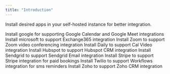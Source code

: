 ```yaml
---
title: "Introduction"
---
```


Install desired apps in your self-hosted instance for better integration.

<CardGroup cols={2}>
    <Card href="/self-hosting/apps/install-apps/google" title="Google" icon="google">
        Install google for supporting Google Calendar and Google Meet integrations
    </Card>
    <Card href="/self-hosting/apps/install-apps/microsoft" title="Microsoft" icon="microsoft">
        Install microsoft to support Exchange365 integration
    </Card>
    <Card href="/self-hosting/apps/install-apps/zoom" title="Zoom" icon="z">
        Install Zoom to support Zoom video conferencing integration
    </Card>
    <Card href="/self-hosting/apps/install-apps/daily" title="Daily" icon="video">
        Install Daily to support Cal Video integration
    </Card>
    <Card href="/self-hosting/apps/install-apps/hubspot" title="Hubspot" icon="hubspot">
        Install Hubspot to support Hubspot CRM integration
    </Card>
    <Card href="/self-hosting/apps/install-apps/sendgrid" title="Sendgrid" icon="envelope">
        Install Sendgrid to support Sendgrid Email integration
    </Card>
    <Card href="/self-hosting/apps/install-apps/stripe" title="Stripe" icon="stripe">
        Install Stripe to support Stripe integration for paid bookings
    </Card>
    <Card href="/self-hosting/apps/install-apps/twilio" title="Twilio" icon="grid-round-2" iconType="solid">
        Install Twilio to support Workflows integration for sms reminders
    </Card>
    <Card href="/self-hosting/apps/install-apps/zoho" title="Zoho" icon="square-dashed">
        Install Zoho to support Zoho CRM integration
    </Card>
</CardGroup>
